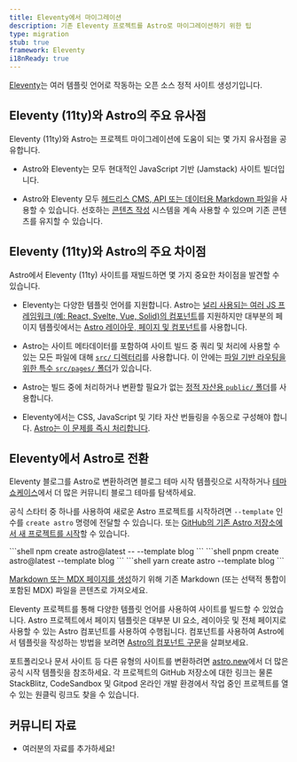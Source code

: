 ```yaml
---
title: Eleventy에서 마이그레이션
description: 기존 Eleventy 프로젝트를 Astro로 마이그레이션하기 위한 팁
type: migration
stub: true
framework: Eleventy
i18nReady: true
---
```



[Eleventy](https://11ty.dev)는 여러 템플릿 언어로 작동하는 오픈 소스 정적 사이트 생성기입니다.

## Eleventy (11ty)와 Astro의 주요 유사점

Eleventy (11ty)와 Astro는 프로젝트 마이그레이션에 도움이 되는 몇 가지 유사점을 공유합니다.

- Astro와 Eleventy는 모두 현대적인 JavaScript 기반 (Jamstack) 사이트 빌더입니다.

- Astro와 Eleventy 모두 [헤드리스 CMS, API 또는 데이터용 Markdown 파일](/ko/guides/data-fetching/)을 사용할 수 있습니다. 선호하는 [콘텐츠 작성](/ko/guides/content/) 시스템을 계속 사용할 수 있으며 기존 콘텐츠를 유지할 수 있습니다.

## Eleventy (11ty)와 Astro의 주요 차이점

Astro에서 Eleventy (11ty) 사이트를 재빌드하면 몇 가지 중요한 차이점을 발견할 수 있습니다.

- Eleventy는 다양한 템플릿 언어를 지원합니다. Astro는 [널리 사용되는 여러 JS 프레임워크 (예: React, Svelte, Vue, Solid)의 컴포넌트](/ko/guides/framework-components/)를 지원하지만 대부분의 페이지 템플릿에서는 [Astro 레이아웃, 페이지 및 컴포넌트](/ko/basics/astro-components/)를 사용합니다.

- Astro는 사이트 메타데이터를 포함하여 사이트 빌드 중 쿼리 및 처리에 사용할 수 있는 모든 파일에 대해 [`src/` 디렉터리](/ko/basics/project-structure/#src)를 사용합니다. 이 안에는 [파일 기반 라우팅을 위한 특수 `src/pages/` 폴더](/ko/basics/astro-pages/)가 있습니다.

- Astro는 빌드 중에 처리하거나 변환할 필요가 없는 [정적 자산용 `public/` 폴더](/ko/basics/project-structure/#public)를 사용합니다.

- Eleventy에서는 CSS, JavaScript 및 기타 자산 번들링을 수동으로 구성해야 합니다. [Astro는 이 문제를 즉시 처리합니다](/ko/concepts/why-astro/#사용-용이성).

## Eleventy에서 Astro로 전환

Eleventy 블로그를 Astro로 변환하려면 블로그 테마 시작 템플릿으로 시작하거나 [테마 쇼케이스](https://astro.build/themes/)에서 더 많은 커뮤니티 블로그 테마를 탐색하세요.

공식 스타터 중 하나를 사용하여 새로운 Astro 프로젝트를 시작하려면 `--template` 인수를 `create astro` 명령에 전달할 수 있습니다. 또는 [GitHub의 기존 Astro 저장소에서 새 프로젝트를 시작](/ko/install/auto/#시작-템플릿)할 수 있습니다.

  <PackageManagerTabs>
    <Fragment slot="npm">
    ```shell
    npm create astro@latest -- --template blog
    ```
    </Fragment>
    <Fragment slot="pnpm">
    ```shell
    pnpm create astro@latest --template blog
    ```
    </Fragment>
    <Fragment slot="yarn">
    ```shell
    yarn create astro --template blog
    ```
    </Fragment>
  </PackageManagerTabs>

[Markdown 또는 MDX 페이지를 생성](/ko/guides/markdown-content/)하기 위해 기존 Markdown (또는 선택적 통합이 포함된 MDX) 파일을 콘텐츠로 가져오세요.

Eleventy 프로젝트를 통해 다양한 템플릿 언어를 사용하여 사이트를 빌드할 수 있었습니다. Astro 프로젝트에서 페이지 템플릿은 대부분 UI 요소, 레이아웃 및 전체 페이지로 사용할 수 있는 Astro 컴포넌트를 사용하여 수행됩니다. 컴포넌트를 사용하여 Astro에서 템플릿을 작성하는 방법을 보려면 [Astro의 컴포넌트 구문](/ko/basics/astro-components/)을 살펴보세요.

포트폴리오나 문서 사이트 등 다른 유형의 사이트를 변환하려면 [astro.new](https://astro.new)에서 더 많은 공식 시작 템플릿을 참조하세요. 각 프로젝트의 GitHub 저장소에 대한 링크는 물론 StackBlitz, CodeSandbox 및 Gitpod 온라인 개발 환경에서 작업 중인 프로젝트를 열 수 있는 원클릭 링크도 찾을 수 있습니다.

## 커뮤니티 자료

- 여러분의 자료를 추가하세요!